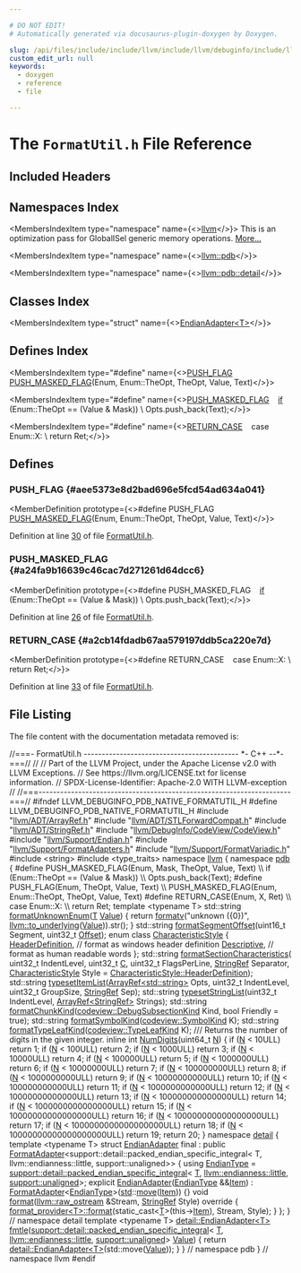 ```yaml
---

# DO NOT EDIT!
# Automatically generated via docusaurus-plugin-doxygen by Doxygen.

slug: /api/files/include/include/llvm/include/llvm/debuginfo/include/llvm/debuginfo/pdb/include/llvm/debuginfo/pdb/native/formatutil-h
custom_edit_url: null
keywords:
  - doxygen
  - reference
  - file

---
```





# The `FormatUtil.h` File Reference

<DoxygenPage pluginConfig={pluginConfig}>



## Included Headers

<IncludesList>
<IncludesListItem
  filePath="llvm/ADT/ArrayRef.h"
  permalink="/docs/api/files/include/include/llvm/include/llvm/adt/arrayref-h"
  isLocal="true" />
<IncludesListItem
  filePath="llvm/ADT/STLForwardCompat.h"
  permalink="/docs/api/files/include/include/llvm/include/llvm/adt/stlforwardcompat-h"
  isLocal="true" />
<IncludesListItem
  filePath="llvm/ADT/StringRef.h"
  permalink="/docs/api/files/include/include/llvm/include/llvm/adt/stringref-h"
  isLocal="true" />
<IncludesListItem
  filePath="llvm/DebugInfo/CodeView/CodeView.h"
  permalink="/docs/api/files/include/include/llvm/include/llvm/debuginfo/include/llvm/debuginfo/codeview/codeview-h"
  isLocal="true" />
<IncludesListItem
  filePath="llvm/Support/Endian.h"
  permalink="/docs/api/files/include/include/llvm/include/llvm/support/endian-h"
  isLocal="true" />
<IncludesListItem
  filePath="llvm/Support/FormatAdapters.h"
  permalink="/docs/api/files/include/include/llvm/include/llvm/support/formatadapters-h"
  isLocal="true" />
<IncludesListItem
  filePath="llvm/Support/FormatVariadic.h"
  permalink="/docs/api/files/include/include/llvm/include/llvm/support/formatvariadic-h"
  isLocal="true" />
<IncludesListItem
  filePath="string"
  permalink=""
  isLocal="false" />
<IncludesListItem
  filePath="type_traits"
  permalink=""
  isLocal="false" />
</IncludesList>

## Namespaces Index

<MembersIndex>

<MembersIndexItem
  type="namespace"
  name={<><a href="/docs/api/namespaces/llvm">llvm</a></>}>
This is an optimization pass for GlobalISel generic memory operations. <a href="/docs/api/namespaces/llvm/#details">More...</a>
</MembersIndexItem>

<MembersIndexItem
  type="namespace"
  name={<><a href="/docs/api/namespaces/llvm/pdb">llvm::pdb</a></>}>
</MembersIndexItem>

<MembersIndexItem
  type="namespace"
  name={<><a href="/docs/api/namespaces/llvm/pdb/detail">llvm::pdb::detail</a></>}>
</MembersIndexItem>

</MembersIndex>

## Classes Index

<MembersIndex>

<MembersIndexItem
  type="struct"
  name={<><a href="/docs/api/structs/llvm/pdb/detail/endianadapter">EndianAdapter&lt;T&gt;</a></>}>
</MembersIndexItem>

</MembersIndex>

## Defines Index

<MembersIndex>

<MembersIndexItem
  type="#define"
  name={<><a href="#aee5373e8d2bad696e5fcd54ad634a041">PUSH&#95;FLAG</a>&nbsp;&nbsp;&nbsp;  <a href="#a24fa9b16639c46cac7d271261d64dcc6">PUSH&#95;MASKED&#95;FLAG</a>(Enum, Enum::TheOpt, TheOpt, Value, Text)</>}>
</MembersIndexItem>

<MembersIndexItem
  type="#define"
  name={<><a href="#a24fa9b16639c46cac7d271261d64dcc6">PUSH&#95;MASKED&#95;FLAG</a>&nbsp;&nbsp;&nbsp;  <a href="/docs/api/files/lib/lib/passes/passbuilderbindings-cpp/#acdfbcf188e2d4a80837e89de2ccdffab">if</a> (Enum::TheOpt == (Value &amp; Mask))                                          \\
    Opts.push&#95;back(Text);</>}>
</MembersIndexItem>

<MembersIndexItem
  type="#define"
  name={<><a href="#a2cb14fdadb67aa579197ddb5ca220e7d">RETURN&#95;CASE</a>&nbsp;&nbsp;&nbsp;  case Enum::X:                                                                \\
    return Ret;</>}>
</MembersIndexItem>

</MembersIndex>


<SectionDefinition>

## Defines

### PUSH&#95;FLAG {#aee5373e8d2bad696e5fcd54ad634a041}

<MemberDefinition
  prototype={<>#define PUSH&#95;FLAG&nbsp;&nbsp;&nbsp;  <a href="#a24fa9b16639c46cac7d271261d64dcc6">PUSH&#95;MASKED&#95;FLAG</a>(Enum, Enum::TheOpt, TheOpt, Value, Text)</>}>

Definition at line <a href="#l00030">30</a> of file <a href="/docs/api/files/include/include/llvm/include/llvm/debuginfo/include/llvm/debuginfo/pdb/include/llvm/debuginfo/pdb/native/formatutil-h">FormatUtil.h</a>.
</MemberDefinition>

### PUSH&#95;MASKED&#95;FLAG {#a24fa9b16639c46cac7d271261d64dcc6}

<MemberDefinition
  prototype={<>#define PUSH&#95;MASKED&#95;FLAG&nbsp;&nbsp;&nbsp;  <a href="/docs/api/files/lib/lib/passes/passbuilderbindings-cpp/#acdfbcf188e2d4a80837e89de2ccdffab">if</a> (Enum::TheOpt == (Value &amp; Mask))                                          \\
    Opts.push&#95;back(Text);</>}>

Definition at line <a href="#l00026">26</a> of file <a href="/docs/api/files/include/include/llvm/include/llvm/debuginfo/include/llvm/debuginfo/pdb/include/llvm/debuginfo/pdb/native/formatutil-h">FormatUtil.h</a>.
</MemberDefinition>

### RETURN&#95;CASE {#a2cb14fdadb67aa579197ddb5ca220e7d}

<MemberDefinition
  prototype={<>#define RETURN&#95;CASE&nbsp;&nbsp;&nbsp;  case Enum::X:                                                                \\
    return Ret;</>}>

Definition at line <a href="#l00033">33</a> of file <a href="/docs/api/files/include/include/llvm/include/llvm/debuginfo/include/llvm/debuginfo/pdb/include/llvm/debuginfo/pdb/native/formatutil-h">FormatUtil.h</a>.
</MemberDefinition>

</SectionDefinition>

## File Listing

The file content with the documentation metadata removed is:

<ProgramListing>

<Link id="l00001" /><CodeLine lineNumber="1"><span class="doxyHighlightComment">//===- FormatUtil.h ------------------------------------------- &#42;- C++ --&#42;-===//</span></CodeLine>
<Link id="l00002" /><CodeLine lineNumber="2"><span class="doxyHighlightComment">//</span></CodeLine>
<Link id="l00003" /><CodeLine lineNumber="3"><span class="doxyHighlightComment">// Part of the LLVM Project, under the Apache License v2.0 with LLVM Exceptions.</span></CodeLine>
<Link id="l00004" /><CodeLine lineNumber="4"><span class="doxyHighlightComment">// See https://llvm.org/LICENSE.txt for license information.</span></CodeLine>
<Link id="l00005" /><CodeLine lineNumber="5"><span class="doxyHighlightComment">// SPDX-License-Identifier: Apache-2.0 WITH LLVM-exception</span></CodeLine>
<Link id="l00006" /><CodeLine lineNumber="6"><span class="doxyHighlightComment">//</span></CodeLine>
<Link id="l00007" /><CodeLine lineNumber="7"><span class="doxyHighlightComment">//===----------------------------------------------------------------------===//</span></CodeLine>
<Link id="l00008" /><CodeLine lineNumber="8"></CodeLine>
<Link id="l00009" /><CodeLine lineNumber="9"><span class="doxyHighlightPreprocessor">#ifndef LLVM&#95;DEBUGINFO&#95;PDB&#95;NATIVE&#95;FORMATUTIL&#95;H</span></CodeLine>
<Link id="l00010" /><CodeLine lineNumber="10"><span class="doxyHighlightPreprocessor">#define LLVM&#95;DEBUGINFO&#95;PDB&#95;NATIVE&#95;FORMATUTIL&#95;H</span></CodeLine>
<Link id="l00011" /><CodeLine lineNumber="11"></CodeLine>
<Link id="l00012" /><CodeLine lineNumber="12"><span class="doxyHighlightPreprocessor">#include &quot;<a href="/docs/api/files/include/include/llvm/include/llvm/adt/arrayref-h">llvm/ADT/ArrayRef.h</a>&quot;</span></CodeLine>
<Link id="l00013" /><CodeLine lineNumber="13"><span class="doxyHighlightPreprocessor">#include &quot;<a href="/docs/api/files/include/include/llvm/include/llvm/adt/stlforwardcompat-h">llvm/ADT/STLForwardCompat.h</a>&quot;</span></CodeLine>
<Link id="l00014" /><CodeLine lineNumber="14"><span class="doxyHighlightPreprocessor">#include &quot;<a href="/docs/api/files/include/include/llvm/include/llvm/adt/stringref-h">llvm/ADT/StringRef.h</a>&quot;</span></CodeLine>
<Link id="l00015" /><CodeLine lineNumber="15"><span class="doxyHighlightPreprocessor">#include &quot;<a href="/docs/api/files/include/include/llvm/include/llvm/debuginfo/include/llvm/debuginfo/codeview/codeview-h">llvm/DebugInfo/CodeView/CodeView.h</a>&quot;</span></CodeLine>
<Link id="l00016" /><CodeLine lineNumber="16"><span class="doxyHighlightPreprocessor">#include &quot;<a href="/docs/api/files/include/include/llvm/include/llvm/support/endian-h">llvm/Support/Endian.h</a>&quot;</span></CodeLine>
<Link id="l00017" /><CodeLine lineNumber="17"><span class="doxyHighlightPreprocessor">#include &quot;<a href="/docs/api/files/include/include/llvm/include/llvm/support/formatadapters-h">llvm/Support/FormatAdapters.h</a>&quot;</span></CodeLine>
<Link id="l00018" /><CodeLine lineNumber="18"><span class="doxyHighlightPreprocessor">#include &quot;<a href="/docs/api/files/include/include/llvm/include/llvm/support/formatvariadic-h">llvm/Support/FormatVariadic.h</a>&quot;</span></CodeLine>
<Link id="l00019" /><CodeLine lineNumber="19"></CodeLine>
<Link id="l00020" /><CodeLine lineNumber="20"><span class="doxyHighlightPreprocessor">#include &lt;string&gt;</span></CodeLine>
<Link id="l00021" /><CodeLine lineNumber="21"><span class="doxyHighlightPreprocessor">#include &lt;type&#95;traits&gt;</span></CodeLine>
<Link id="l00022" /><CodeLine lineNumber="22"></CodeLine>
<Link id="l00023" /><CodeLine lineNumber="23"><span class="doxyHighlightKeyword">namespace </span><span class="doxyHighlight"><a href="/docs/api/namespaces/llvm">llvm</a> &#123;</span></CodeLine>
<Link id="l00024" /><CodeLine lineNumber="24"><span class="doxyHighlightKeyword">namespace </span><span class="doxyHighlight"><a href="/docs/api/namespaces/llvm/pdb">pdb</a> &#123;</span></CodeLine>
<Link id="l00025" /><CodeLine lineNumber="25"></CodeLine>
<Link id="l00026" /><CodeLine lineNumber="26" lineLink="#a24fa9b16639c46cac7d271261d64dcc6"><span class="doxyHighlightPreprocessor">#define PUSH&#95;MASKED&#95;FLAG(Enum, Mask, TheOpt, Value, Text)                      \\</span></CodeLine>
<Link id="l00027" /><CodeLine lineNumber="27"><span class="doxyHighlightPreprocessor">  if (Enum::TheOpt == (Value &amp; Mask))                                          \\</span></CodeLine>
<Link id="l00028" /><CodeLine lineNumber="28"><span class="doxyHighlightPreprocessor">    Opts.push&#95;back(Text);</span></CodeLine>
<Link id="l00029" /><CodeLine lineNumber="29"></CodeLine>
<Link id="l00030" /><CodeLine lineNumber="30" lineLink="#aee5373e8d2bad696e5fcd54ad634a041"><span class="doxyHighlightPreprocessor">#define PUSH&#95;FLAG(Enum, TheOpt, Value, Text)                                   \\</span></CodeLine>
<Link id="l00031" /><CodeLine lineNumber="31"><span class="doxyHighlightPreprocessor">  PUSH&#95;MASKED&#95;FLAG(Enum, Enum::TheOpt, TheOpt, Value, Text)</span></CodeLine>
<Link id="l00032" /><CodeLine lineNumber="32"></CodeLine>
<Link id="l00033" /><CodeLine lineNumber="33" lineLink="#a2cb14fdadb67aa579197ddb5ca220e7d"><span class="doxyHighlightPreprocessor">#define RETURN&#95;CASE(Enum, X, Ret)                                              \\</span></CodeLine>
<Link id="l00034" /><CodeLine lineNumber="34"><span class="doxyHighlightPreprocessor">  case Enum::X:                                                                \\</span></CodeLine>
<Link id="l00035" /><CodeLine lineNumber="35"><span class="doxyHighlightPreprocessor">    return Ret;</span></CodeLine>
<Link id="l00036" /><CodeLine lineNumber="36"></CodeLine>
<Link id="l00037" /><CodeLine lineNumber="37" lineLink="/docs/api/namespaces/llvm/pdb/#a44b3083f8e2d87508603f7669759b34f"><span class="doxyHighlightKeyword">template</span><span class="doxyHighlight"> &lt;</span><span class="doxyHighlightKeyword">typename</span><span class="doxyHighlight"> T&gt; std::string <a href="/docs/api/namespaces/llvm/pdb/#a44b3083f8e2d87508603f7669759b34f">formatUnknownEnum</a>(<a href="/docs/api/files/lib/lib/target/lib/target/mips/mips16isellowering-cpp/#a0acb682b8260ab1c60b918599864e2e5">T</a> <a href="/docs/api/classes/llvm/value">Value</a>) &#123;</span></CodeLine>
<Link id="l00038" /><CodeLine lineNumber="38"><span class="doxyHighlight">  </span><span class="doxyHighlightKeywordFlow">return</span><span class="doxyHighlight"> <a href="/docs/api/namespaces/llvm/#a653cce37b80c03eebe7a00520a8eabb6">formatv</a>(</span><span class="doxyHighlightStringLiteral">&quot;unknown (&#123;0&#125;)&quot;</span><span class="doxyHighlight">, <a href="/docs/api/namespaces/llvm/#a842e49a58fb3eba4e42a8dadad77745b">llvm::to&#95;underlying</a>(<a href="/docs/api/classes/llvm/value">Value</a>)).str();</span></CodeLine>
<Link id="l00039" /><CodeLine lineNumber="39"><span class="doxyHighlight">&#125;</span></CodeLine>
<Link id="l00040" /><CodeLine lineNumber="40"></CodeLine>
<Link id="l00041" /><CodeLine lineNumber="41"><span class="doxyHighlight">std::string <a href="/docs/api/namespaces/llvm/pdb/#a1a2c625d1ff6391f06e2da52135a4eed">formatSegmentOffset</a>(uint16&#95;t Segment, uint32&#95;t <a href="/docs/api/namespaces/llvm/#a05f5b9a11bdcc5feba62899f95dcf878a3134224cba2545bc57954d3b072aebb4">Offset</a>);</span></CodeLine>
<Link id="l00042" /><CodeLine lineNumber="42"></CodeLine>
<Link id="l00043" /><CodeLine lineNumber="43" lineLink="/docs/api/namespaces/llvm/pdb/#a520b5ec95f1e9cb599479d8c3be87cb1"><span class="doxyHighlightKeyword">enum class</span><span class="doxyHighlight"> <a href="/docs/api/namespaces/llvm/pdb/#a520b5ec95f1e9cb599479d8c3be87cb1">CharacteristicStyle</a> &#123;</span></CodeLine>
<Link id="l00044" /><CodeLine lineNumber="44" lineLink="/docs/api/namespaces/llvm/pdb/#a520b5ec95f1e9cb599479d8c3be87cb1a18b659c544ce16dbf242313d3646f3d1"><span class="doxyHighlight">  <a href="/docs/api/namespaces/llvm/pdb/#a520b5ec95f1e9cb599479d8c3be87cb1a18b659c544ce16dbf242313d3646f3d1">HeaderDefinition</a>, </span><span class="doxyHighlightComment">// format as windows header definition</span></CodeLine>
<Link id="l00045" /><CodeLine lineNumber="45" lineLink="/docs/api/namespaces/llvm/pdb/#a520b5ec95f1e9cb599479d8c3be87cb1a0e9f13309d8a18866758b6112bbfc9ac"><span class="doxyHighlight">  <a href="/docs/api/namespaces/llvm/pdb/#a520b5ec95f1e9cb599479d8c3be87cb1a0e9f13309d8a18866758b6112bbfc9ac">Descriptive</a>,      </span><span class="doxyHighlightComment">// format as human readable words</span></CodeLine>
<Link id="l00046" /><CodeLine lineNumber="46"><span class="doxyHighlight">&#125;;</span></CodeLine>
<Link id="l00047" /><CodeLine lineNumber="47"><span class="doxyHighlight">std::string <a href="/docs/api/namespaces/llvm/pdb/#acdab50aa4b126b5c497c1b9ab58e0223">formatSectionCharacteristics</a>(</span></CodeLine>
<Link id="l00048" /><CodeLine lineNumber="48"><span class="doxyHighlight">    uint32&#95;t IndentLevel, uint32&#95;t <a href="/docs/api/namespaces/llvm/callingconv/#ac6aa1387c4375260e2468eb5a77fdb4cafd841a49aec1539bc88abc8ff9e170fb">C</a>, uint32&#95;t FlagsPerLine,</span></CodeLine>
<Link id="l00049" /><CodeLine lineNumber="49"><span class="doxyHighlight">    <a href="/docs/api/classes/llvm/stringref">StringRef</a> Separator,</span></CodeLine>
<Link id="l00050" /><CodeLine lineNumber="50"><span class="doxyHighlight">    <a href="/docs/api/namespaces/llvm/pdb/#a520b5ec95f1e9cb599479d8c3be87cb1">CharacteristicStyle</a> Style = <a href="/docs/api/namespaces/llvm/pdb/#a520b5ec95f1e9cb599479d8c3be87cb1a18b659c544ce16dbf242313d3646f3d1">CharacteristicStyle::HeaderDefinition</a>);</span></CodeLine>
<Link id="l00051" /><CodeLine lineNumber="51"></CodeLine>
<Link id="l00052" /><CodeLine lineNumber="52"><span class="doxyHighlight">std::string <a href="/docs/api/namespaces/llvm/pdb/#aedc4689962ab6d484f7b768c64dc8ad6">typesetItemList</a>(<a href="/docs/api/classes/llvm/arrayref">ArrayRef&lt;std::string&gt;</a> Opts, uint32&#95;t IndentLevel,</span></CodeLine>
<Link id="l00053" /><CodeLine lineNumber="53"><span class="doxyHighlight">                            uint32&#95;t GroupSize, <a href="/docs/api/classes/llvm/stringref">StringRef</a> Sep);</span></CodeLine>
<Link id="l00054" /><CodeLine lineNumber="54"></CodeLine>
<Link id="l00055" /><CodeLine lineNumber="55"><span class="doxyHighlight">std::string <a href="/docs/api/namespaces/llvm/pdb/#a457ece8852b8a88bad90a5102f384b81">typesetStringList</a>(uint32&#95;t IndentLevel,</span></CodeLine>
<Link id="l00056" /><CodeLine lineNumber="56"><span class="doxyHighlight">                              <a href="/docs/api/classes/llvm/arrayref">ArrayRef&lt;StringRef&gt;</a> Strings);</span></CodeLine>
<Link id="l00057" /><CodeLine lineNumber="57"></CodeLine>
<Link id="l00058" /><CodeLine lineNumber="58"><span class="doxyHighlight">std::string <a href="/docs/api/namespaces/llvm/pdb/#ab33da185b5a60a6668a8aebf687be08a">formatChunkKind</a>(<a href="/docs/api/namespaces/llvm/codeview/#a04eb43a6dc736c2d6ed8dcc6d636a2af">codeview::DebugSubsectionKind</a> Kind,</span></CodeLine>
<Link id="l00059" /><CodeLine lineNumber="59"><span class="doxyHighlight">                            </span><span class="doxyHighlightKeywordType">bool</span><span class="doxyHighlight"> Friendly = </span><span class="doxyHighlightKeyword">true</span><span class="doxyHighlight">);</span></CodeLine>
<Link id="l00060" /><CodeLine lineNumber="60"><span class="doxyHighlight">std::string <a href="/docs/api/namespaces/llvm/pdb/#a6ddd9a38737a4a36ba8009dd9cc87436">formatSymbolKind</a>(<a href="/docs/api/namespaces/llvm/codeview/#ac3fd578f133e7ee0210c835b393bca59">codeview::SymbolKind</a> K);</span></CodeLine>
<Link id="l00061" /><CodeLine lineNumber="61"><span class="doxyHighlight">std::string <a href="/docs/api/namespaces/llvm/pdb/#a7d5e1069198fc42ca3def0ecb7134ca2">formatTypeLeafKind</a>(<a href="/docs/api/namespaces/llvm/codeview/#a945d5dcbe78d400d17656726e2f6089b">codeview::TypeLeafKind</a> K);</span></CodeLine>
<Link id="l00062" /><CodeLine lineNumber="62"></CodeLine>
<Link id="l00063" /><CodeLine lineNumber="63"><span class="doxyHighlightComment">/// Returns the number of digits in the given integer.</span></CodeLine>
<Link id="l00064" /><CodeLine lineNumber="64" lineLink="/docs/api/namespaces/llvm/pdb/#a5ba9d5e5ed1d1ed47cfab7f4eddb45de"><span class="doxyHighlightKeyword">inline</span><span class="doxyHighlight"> </span><span class="doxyHighlightKeywordType">int</span><span class="doxyHighlight"> <a href="/docs/api/namespaces/llvm/pdb/#a5ba9d5e5ed1d1ed47cfab7f4eddb45de">NumDigits</a>(uint64&#95;t <a href="/docs/api/files/lib/lib/support/regcomp-c/#a0240ac851181b84ac374872dc5434ee4">N</a>) &#123;</span></CodeLine>
<Link id="l00065" /><CodeLine lineNumber="65"><span class="doxyHighlight">  </span><span class="doxyHighlightKeywordFlow">if</span><span class="doxyHighlight"> (<a href="/docs/api/files/lib/lib/support/regcomp-c/#a0240ac851181b84ac374872dc5434ee4">N</a> &lt; 10ULL)</span></CodeLine>
<Link id="l00066" /><CodeLine lineNumber="66"><span class="doxyHighlight">    </span><span class="doxyHighlightKeywordFlow">return</span><span class="doxyHighlight"> 1;</span></CodeLine>
<Link id="l00067" /><CodeLine lineNumber="67"><span class="doxyHighlight">  </span><span class="doxyHighlightKeywordFlow">if</span><span class="doxyHighlight"> (<a href="/docs/api/files/lib/lib/support/regcomp-c/#a0240ac851181b84ac374872dc5434ee4">N</a> &lt; 100ULL)</span></CodeLine>
<Link id="l00068" /><CodeLine lineNumber="68"><span class="doxyHighlight">    </span><span class="doxyHighlightKeywordFlow">return</span><span class="doxyHighlight"> 2;</span></CodeLine>
<Link id="l00069" /><CodeLine lineNumber="69"><span class="doxyHighlight">  </span><span class="doxyHighlightKeywordFlow">if</span><span class="doxyHighlight"> (<a href="/docs/api/files/lib/lib/support/regcomp-c/#a0240ac851181b84ac374872dc5434ee4">N</a> &lt; 1000ULL)</span></CodeLine>
<Link id="l00070" /><CodeLine lineNumber="70"><span class="doxyHighlight">    </span><span class="doxyHighlightKeywordFlow">return</span><span class="doxyHighlight"> 3;</span></CodeLine>
<Link id="l00071" /><CodeLine lineNumber="71"><span class="doxyHighlight">  </span><span class="doxyHighlightKeywordFlow">if</span><span class="doxyHighlight"> (<a href="/docs/api/files/lib/lib/support/regcomp-c/#a0240ac851181b84ac374872dc5434ee4">N</a> &lt; 10000ULL)</span></CodeLine>
<Link id="l00072" /><CodeLine lineNumber="72"><span class="doxyHighlight">    </span><span class="doxyHighlightKeywordFlow">return</span><span class="doxyHighlight"> 4;</span></CodeLine>
<Link id="l00073" /><CodeLine lineNumber="73"><span class="doxyHighlight">  </span><span class="doxyHighlightKeywordFlow">if</span><span class="doxyHighlight"> (<a href="/docs/api/files/lib/lib/support/regcomp-c/#a0240ac851181b84ac374872dc5434ee4">N</a> &lt; 100000ULL)</span></CodeLine>
<Link id="l00074" /><CodeLine lineNumber="74"><span class="doxyHighlight">    </span><span class="doxyHighlightKeywordFlow">return</span><span class="doxyHighlight"> 5;</span></CodeLine>
<Link id="l00075" /><CodeLine lineNumber="75"><span class="doxyHighlight">  </span><span class="doxyHighlightKeywordFlow">if</span><span class="doxyHighlight"> (<a href="/docs/api/files/lib/lib/support/regcomp-c/#a0240ac851181b84ac374872dc5434ee4">N</a> &lt; 1000000ULL)</span></CodeLine>
<Link id="l00076" /><CodeLine lineNumber="76"><span class="doxyHighlight">    </span><span class="doxyHighlightKeywordFlow">return</span><span class="doxyHighlight"> 6;</span></CodeLine>
<Link id="l00077" /><CodeLine lineNumber="77"><span class="doxyHighlight">  </span><span class="doxyHighlightKeywordFlow">if</span><span class="doxyHighlight"> (<a href="/docs/api/files/lib/lib/support/regcomp-c/#a0240ac851181b84ac374872dc5434ee4">N</a> &lt; 10000000ULL)</span></CodeLine>
<Link id="l00078" /><CodeLine lineNumber="78"><span class="doxyHighlight">    </span><span class="doxyHighlightKeywordFlow">return</span><span class="doxyHighlight"> 7;</span></CodeLine>
<Link id="l00079" /><CodeLine lineNumber="79"><span class="doxyHighlight">  </span><span class="doxyHighlightKeywordFlow">if</span><span class="doxyHighlight"> (<a href="/docs/api/files/lib/lib/support/regcomp-c/#a0240ac851181b84ac374872dc5434ee4">N</a> &lt; 100000000ULL)</span></CodeLine>
<Link id="l00080" /><CodeLine lineNumber="80"><span class="doxyHighlight">    </span><span class="doxyHighlightKeywordFlow">return</span><span class="doxyHighlight"> 8;</span></CodeLine>
<Link id="l00081" /><CodeLine lineNumber="81"><span class="doxyHighlight">  </span><span class="doxyHighlightKeywordFlow">if</span><span class="doxyHighlight"> (<a href="/docs/api/files/lib/lib/support/regcomp-c/#a0240ac851181b84ac374872dc5434ee4">N</a> &lt; 1000000000ULL)</span></CodeLine>
<Link id="l00082" /><CodeLine lineNumber="82"><span class="doxyHighlight">    </span><span class="doxyHighlightKeywordFlow">return</span><span class="doxyHighlight"> 9;</span></CodeLine>
<Link id="l00083" /><CodeLine lineNumber="83"><span class="doxyHighlight">  </span><span class="doxyHighlightKeywordFlow">if</span><span class="doxyHighlight"> (<a href="/docs/api/files/lib/lib/support/regcomp-c/#a0240ac851181b84ac374872dc5434ee4">N</a> &lt; 10000000000ULL)</span></CodeLine>
<Link id="l00084" /><CodeLine lineNumber="84"><span class="doxyHighlight">    </span><span class="doxyHighlightKeywordFlow">return</span><span class="doxyHighlight"> 10;</span></CodeLine>
<Link id="l00085" /><CodeLine lineNumber="85"><span class="doxyHighlight">  </span><span class="doxyHighlightKeywordFlow">if</span><span class="doxyHighlight"> (<a href="/docs/api/files/lib/lib/support/regcomp-c/#a0240ac851181b84ac374872dc5434ee4">N</a> &lt; 100000000000ULL)</span></CodeLine>
<Link id="l00086" /><CodeLine lineNumber="86"><span class="doxyHighlight">    </span><span class="doxyHighlightKeywordFlow">return</span><span class="doxyHighlight"> 11;</span></CodeLine>
<Link id="l00087" /><CodeLine lineNumber="87"><span class="doxyHighlight">  </span><span class="doxyHighlightKeywordFlow">if</span><span class="doxyHighlight"> (<a href="/docs/api/files/lib/lib/support/regcomp-c/#a0240ac851181b84ac374872dc5434ee4">N</a> &lt; 1000000000000ULL)</span></CodeLine>
<Link id="l00088" /><CodeLine lineNumber="88"><span class="doxyHighlight">    </span><span class="doxyHighlightKeywordFlow">return</span><span class="doxyHighlight"> 12;</span></CodeLine>
<Link id="l00089" /><CodeLine lineNumber="89"><span class="doxyHighlight">  </span><span class="doxyHighlightKeywordFlow">if</span><span class="doxyHighlight"> (<a href="/docs/api/files/lib/lib/support/regcomp-c/#a0240ac851181b84ac374872dc5434ee4">N</a> &lt; 10000000000000ULL)</span></CodeLine>
<Link id="l00090" /><CodeLine lineNumber="90"><span class="doxyHighlight">    </span><span class="doxyHighlightKeywordFlow">return</span><span class="doxyHighlight"> 13;</span></CodeLine>
<Link id="l00091" /><CodeLine lineNumber="91"><span class="doxyHighlight">  </span><span class="doxyHighlightKeywordFlow">if</span><span class="doxyHighlight"> (<a href="/docs/api/files/lib/lib/support/regcomp-c/#a0240ac851181b84ac374872dc5434ee4">N</a> &lt; 100000000000000ULL)</span></CodeLine>
<Link id="l00092" /><CodeLine lineNumber="92"><span class="doxyHighlight">    </span><span class="doxyHighlightKeywordFlow">return</span><span class="doxyHighlight"> 14;</span></CodeLine>
<Link id="l00093" /><CodeLine lineNumber="93"><span class="doxyHighlight">  </span><span class="doxyHighlightKeywordFlow">if</span><span class="doxyHighlight"> (<a href="/docs/api/files/lib/lib/support/regcomp-c/#a0240ac851181b84ac374872dc5434ee4">N</a> &lt; 1000000000000000ULL)</span></CodeLine>
<Link id="l00094" /><CodeLine lineNumber="94"><span class="doxyHighlight">    </span><span class="doxyHighlightKeywordFlow">return</span><span class="doxyHighlight"> 15;</span></CodeLine>
<Link id="l00095" /><CodeLine lineNumber="95"><span class="doxyHighlight">  </span><span class="doxyHighlightKeywordFlow">if</span><span class="doxyHighlight"> (<a href="/docs/api/files/lib/lib/support/regcomp-c/#a0240ac851181b84ac374872dc5434ee4">N</a> &lt; 10000000000000000ULL)</span></CodeLine>
<Link id="l00096" /><CodeLine lineNumber="96"><span class="doxyHighlight">    </span><span class="doxyHighlightKeywordFlow">return</span><span class="doxyHighlight"> 16;</span></CodeLine>
<Link id="l00097" /><CodeLine lineNumber="97"><span class="doxyHighlight">  </span><span class="doxyHighlightKeywordFlow">if</span><span class="doxyHighlight"> (<a href="/docs/api/files/lib/lib/support/regcomp-c/#a0240ac851181b84ac374872dc5434ee4">N</a> &lt; 100000000000000000ULL)</span></CodeLine>
<Link id="l00098" /><CodeLine lineNumber="98"><span class="doxyHighlight">    </span><span class="doxyHighlightKeywordFlow">return</span><span class="doxyHighlight"> 17;</span></CodeLine>
<Link id="l00099" /><CodeLine lineNumber="99"><span class="doxyHighlight">  </span><span class="doxyHighlightKeywordFlow">if</span><span class="doxyHighlight"> (<a href="/docs/api/files/lib/lib/support/regcomp-c/#a0240ac851181b84ac374872dc5434ee4">N</a> &lt; 1000000000000000000ULL)</span></CodeLine>
<Link id="l00100" /><CodeLine lineNumber="100"><span class="doxyHighlight">    </span><span class="doxyHighlightKeywordFlow">return</span><span class="doxyHighlight"> 18;</span></CodeLine>
<Link id="l00101" /><CodeLine lineNumber="101"><span class="doxyHighlight">  </span><span class="doxyHighlightKeywordFlow">if</span><span class="doxyHighlight"> (<a href="/docs/api/files/lib/lib/support/regcomp-c/#a0240ac851181b84ac374872dc5434ee4">N</a> &lt; 10000000000000000000ULL)</span></CodeLine>
<Link id="l00102" /><CodeLine lineNumber="102"><span class="doxyHighlight">    </span><span class="doxyHighlightKeywordFlow">return</span><span class="doxyHighlight"> 19;</span></CodeLine>
<Link id="l00103" /><CodeLine lineNumber="103"><span class="doxyHighlight">  </span><span class="doxyHighlightKeywordFlow">return</span><span class="doxyHighlight"> 20;</span></CodeLine>
<Link id="l00104" /><CodeLine lineNumber="104"><span class="doxyHighlight">&#125;</span></CodeLine>
<Link id="l00105" /><CodeLine lineNumber="105"></CodeLine>
<Link id="l00106" /><CodeLine lineNumber="106" lineLink="/docs/api/namespaces/llvm/pdb/detail"><span class="doxyHighlightKeyword">namespace </span><span class="doxyHighlight"><a href="/docs/api/namespaces/detail">detail</a> &#123;</span></CodeLine>
<Link id="l00107" /><CodeLine lineNumber="107"><span class="doxyHighlightKeyword">template</span><span class="doxyHighlight"> &lt;</span><span class="doxyHighlightKeyword">typename</span><span class="doxyHighlight"> T&gt;</span></CodeLine>
<Link id="l00108" /><CodeLine lineNumber="108" lineLink="/docs/api/structs/llvm/pdb/detail/endianadapter"><span class="doxyHighlightKeyword">struct </span><span class="doxyHighlight"><a href="/docs/api/structs/llvm/pdb/detail/endianadapter/#aa576404bf0473106a6d32fdc15ccee0c">EndianAdapter</a> final</span></CodeLine>
<Link id="l00109" /><CodeLine lineNumber="109"><span class="doxyHighlight">    : </span><span class="doxyHighlightKeyword">public</span><span class="doxyHighlight"> <a href="/docs/api/classes/llvm/formatadapter/#a55d5ed04a2327924d813c7f796074d54">FormatAdapter</a>&lt;support::detail::packed&#95;endian&#95;specific&#95;integral&lt;</span></CodeLine>
<Link id="l00110" /><CodeLine lineNumber="110"><span class="doxyHighlight">          T, llvm::endianness::little, support::unaligned&gt;&gt; &#123;</span></CodeLine>
<Link id="l00111" /><CodeLine lineNumber="111" lineLink="/docs/api/structs/llvm/pdb/detail/endianadapter/#a122ac881abab740fc87e06394f9648da"><span class="doxyHighlight">  </span><span class="doxyHighlightKeyword">using </span><span class="doxyHighlight"><a href="/docs/api/structs/llvm/pdb/detail/endianadapter/#a122ac881abab740fc87e06394f9648da">EndianType</a> = <a href="/docs/api/structs/llvm/support/detail/packed-endian-specific-integral">support::detail::packed&#95;endian&#95;specific&#95;integral</a>&lt;</span></CodeLine>
<Link id="l00112" /><CodeLine lineNumber="112"><span class="doxyHighlight">      <a href="/docs/api/files/lib/lib/target/lib/target/mips/mips16isellowering-cpp/#a0acb682b8260ab1c60b918599864e2e5">T</a>, <a href="/docs/api/namespaces/llvm/#ae1e26e57357947b25e392fd18ab000dbaaae6635e044ac56046b2893a529b5114">llvm::endianness::little</a>, <a href="/docs/api/namespaces/llvm/support/#a92fe024386465eeb8aeb7c78371549d7af6b11e8bcea1b0b70051b197f2cb3f84">support::unaligned</a>&gt;;</span></CodeLine>
<Link id="l00113" /><CodeLine lineNumber="113"></CodeLine>
<Link id="l00114" /><CodeLine lineNumber="114" lineLink="/docs/api/structs/llvm/pdb/detail/endianadapter/#aa576404bf0473106a6d32fdc15ccee0c"><span class="doxyHighlight">  </span><span class="doxyHighlightKeyword">explicit</span><span class="doxyHighlight"> <a href="/docs/api/structs/llvm/pdb/detail/endianadapter/#aa576404bf0473106a6d32fdc15ccee0c">EndianAdapter</a>(<a href="/docs/api/structs/llvm/pdb/detail/endianadapter/#a122ac881abab740fc87e06394f9648da">EndianType</a> &amp;&amp;<a href="/docs/api/classes/llvm/formatadapter/#aee17437fadbcac074e11fad212da790e">Item</a>)</span></CodeLine>
<Link id="l00115" /><CodeLine lineNumber="115"><span class="doxyHighlight">      : <a href="/docs/api/classes/llvm/formatadapter/#a55d5ed04a2327924d813c7f796074d54">FormatAdapter</a>&lt;<a href="/docs/api/structs/llvm/pdb/detail/endianadapter/#a122ac881abab740fc87e06394f9648da">EndianType</a>&gt;(<a href="/docs/api/namespaces/std">std</a>::<a href="/docs/api/namespaces/llvm/#abfc9c7ecf70f66901e439f7c04ef3dbb">move</a>(<a href="/docs/api/classes/llvm/formatadapter/#aee17437fadbcac074e11fad212da790e">Item</a>)) &#123;&#125;</span></CodeLine>
<Link id="l00116" /><CodeLine lineNumber="116"></CodeLine>
<Link id="l00117" /><CodeLine lineNumber="117" lineLink="/docs/api/structs/llvm/pdb/detail/endianadapter/#aef7ef698e3b87ef1ae53fde821fe3efa"><span class="doxyHighlight">  </span><span class="doxyHighlightKeywordType">void</span><span class="doxyHighlight"> <a href="/docs/api/structs/llvm/pdb/detail/endianadapter/#aef7ef698e3b87ef1ae53fde821fe3efa">format</a>(<a href="/docs/api/classes/llvm/raw-ostream">llvm::raw&#95;ostream</a> &amp;Stream, <a href="/docs/api/classes/llvm/stringref">StringRef</a> Style)</span><span class="doxyHighlightKeyword"> override </span><span class="doxyHighlight">&#123;</span></CodeLine>
<Link id="l00118" /><CodeLine lineNumber="118"><span class="doxyHighlight">    <a href="/docs/api/structs/llvm/format-provider">format&#95;provider&lt;T&gt;::format</a>(</span><span class="doxyHighlightKeyword">static&#95;cast&lt;</span><span class="doxyHighlight"><a href="/docs/api/files/lib/lib/target/lib/target/mips/mips16isellowering-cpp/#a0acb682b8260ab1c60b918599864e2e5">T</a></span><span class="doxyHighlightKeyword">&gt;</span><span class="doxyHighlight">(this-&gt;<a href="/docs/api/classes/llvm/formatadapter/#aee17437fadbcac074e11fad212da790e">Item</a>), Stream, Style);</span></CodeLine>
<Link id="l00119" /><CodeLine lineNumber="119"><span class="doxyHighlight">  &#125;</span></CodeLine>
<Link id="l00120" /><CodeLine lineNumber="120"><span class="doxyHighlight">&#125;;</span></CodeLine>
<Link id="l00121" /><CodeLine lineNumber="121"><span class="doxyHighlight">&#125; </span><span class="doxyHighlightComment">// namespace detail</span></CodeLine>
<Link id="l00122" /><CodeLine lineNumber="122"></CodeLine>
<Link id="l00123" /><CodeLine lineNumber="123"><span class="doxyHighlightKeyword">template</span><span class="doxyHighlight"> &lt;</span><span class="doxyHighlightKeyword">typename</span><span class="doxyHighlight"> T&gt;</span></CodeLine>
<Link id="l00124" /><CodeLine lineNumber="124" lineLink="/docs/api/namespaces/llvm/pdb/#a9bfcb4c9a075425e79ca05cfae693940"><span class="doxyHighlight"><a href="/docs/api/structs/llvm/pdb/detail/endianadapter">detail::EndianAdapter&lt;T&gt;</a> <a href="/docs/api/namespaces/llvm/pdb/#a9bfcb4c9a075425e79ca05cfae693940">fmtle</a>(<a href="/docs/api/structs/llvm/support/detail/packed-endian-specific-integral">support::detail::packed&#95;endian&#95;specific&#95;integral</a>&lt;</span></CodeLine>
<Link id="l00125" /><CodeLine lineNumber="125"><span class="doxyHighlight">                               <a href="/docs/api/files/lib/lib/target/lib/target/mips/mips16isellowering-cpp/#a0acb682b8260ab1c60b918599864e2e5">T</a>, <a href="/docs/api/namespaces/llvm/#ae1e26e57357947b25e392fd18ab000dbaaae6635e044ac56046b2893a529b5114">llvm::endianness::little</a>, <a href="/docs/api/namespaces/llvm/support/#a92fe024386465eeb8aeb7c78371549d7af6b11e8bcea1b0b70051b197f2cb3f84">support::unaligned</a>&gt;</span></CodeLine>
<Link id="l00126" /><CodeLine lineNumber="126"><span class="doxyHighlight">                                   <a href="/docs/api/classes/llvm/value">Value</a>) &#123;</span></CodeLine>
<Link id="l00127" /><CodeLine lineNumber="127"><span class="doxyHighlight">  </span><span class="doxyHighlightKeywordFlow">return</span><span class="doxyHighlight"> <a href="/docs/api/structs/llvm/pdb/detail/endianadapter">detail::EndianAdapter&lt;T&gt;</a>(std::move(<a href="/docs/api/classes/llvm/value">Value</a>));</span></CodeLine>
<Link id="l00128" /><CodeLine lineNumber="128"><span class="doxyHighlight">&#125;</span></CodeLine>
<Link id="l00129" /><CodeLine lineNumber="129"><span class="doxyHighlight">&#125; </span><span class="doxyHighlightComment">// namespace pdb</span></CodeLine>
<Link id="l00130" /><CodeLine lineNumber="130"><span class="doxyHighlight">&#125; </span><span class="doxyHighlightComment">// namespace llvm</span></CodeLine>
<Link id="l00131" /><CodeLine lineNumber="131"><span class="doxyHighlightPreprocessor">#endif</span></CodeLine>

</ProgramListing>


</DoxygenPage>
